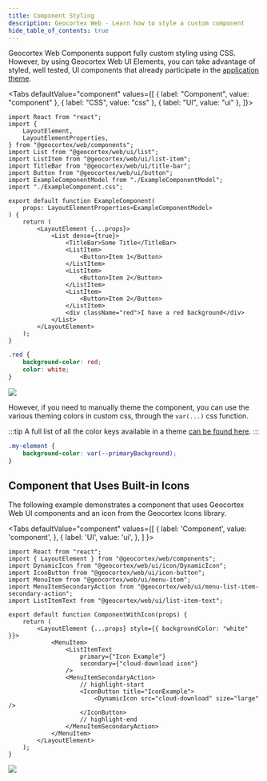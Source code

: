 ```yaml
---
title: Component Styling
description: Geocortex Web - Learn how to style a custom component
hide_table_of_contents: true
---
```



Geocortex Web Components support fully custom styling using CSS. However, by using Geocortex Web UI Elements, you can take advantage of styled, well tested, UI components that already participate in the [application theme](configuration-theme.mdx).

<Tabs
  defaultValue="component"
  values={[
    { label: "Component", value: "component" },
    { label: "CSS", value: "css" },
    { label: "UI", value: "ui" },
  ]}>
<TabItem value="component">

```tsx
import React from "react";
import {
    LayoutElement,
    LayoutElementProperties,
} from "@geocortex/web/components";
import List from "@geocortex/web/ui/list";
import ListItem from "@geocortex/web/ui/list-item";
import TitleBar from "@geocortex/web/ui/title-bar";
import Button from "@geocortex/web/ui/button";
import ExampleComponentModel from "./ExampleComponentModel";
import "./ExampleComponent.css";

export default function ExampleComponent(
    props: LayoutElementProperties<ExampleComponentModel>
) {
    return (
        <LayoutElement {...props}>
            <List dense={true}>
                <TitleBar>Some Title</TitleBar>
                <ListItem>
                    <Button>Item 1</Button>
                </ListItem>
                <ListItem>
                    <Button>Item 2</Button>
                </ListItem>
                <ListItem>
                    <Button>Item 2</Button>
                </ListItem>
                <div className="red">I have a red background</div>
            </List>
        </LayoutElement>
    );
}
```

</TabItem>
<TabItem value="css">

```css
.red {
    background-color: red;
    color: white;
}
```

</TabItem>
<TabItem value="ui">
<img src={useBaseUrl("img/sdk-component-reference-styling.png")}/>
</TabItem>
</Tabs>

However, if you need to manually theme the component, you can use the various theming colors in custom css, through the `var(...)` css function.

:::tip
A full list of all the color keys available in a theme [can be found here](configuration-theme.mdx#theme-color-reference).
:::

```css
.my-element {
    background-color: var(--primaryBackground);
}
```

## Component that Uses Built-in Icons

<!-- TODO-API link to Geocortex Icons Library -->

The following example demonstrates a component that uses Geocortex Web UI components and an icon from the Geocortex Icons library.

<Tabs
  defaultValue="component"
  values={[
    { label: 'Component', value: 'component', },
    { label: 'UI', value: 'ui', },
  ]
}>
<TabItem value="component">

```tsx title="src/components/
import React from "react";
import { LayoutElement } from "@geocortex/web/components";
import DynamicIcon from "@geocortex/web/ui/icon/DynamicIcon";
import IconButton from "@geocortex/web/ui/icon-button";
import MenuItem from "@geocortex/web/ui/menu-item";
import MenuItemSecondaryAction from "@geocortex/web/ui/menu-list-item-secondary-action";
import ListItemText from "@geocortex/web/ui/list-item-text";

export default function ComponentWithIcon(props) {
    return (
        <LayoutElement {...props} style={{ backgroundColor: "white" }}>
            <MenuItem>
                <ListItemText
                    primary={"Icon Example"}
                    secondary={"cloud-download icon"}
                />
                <MenuItemSecondaryAction>
                    // highlight-start
                    <IconButton title="IconExample">
                        <DynamicIcon src="cloud-download" size="large" />
                    </IconButton>
                    // highlight-end
                </MenuItemSecondaryAction>
            </MenuItem>
        </LayoutElement>
    );
}
```

</TabItem>
<TabItem value="ui">
<img src={useBaseUrl("img/web-component-with-icon.png")}/>
</TabItem>
</Tabs>
